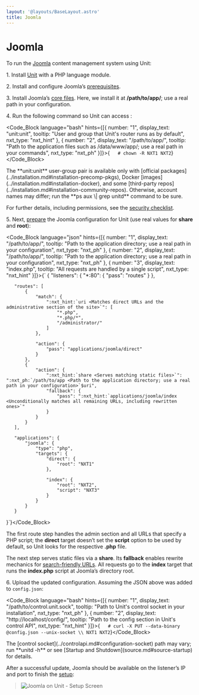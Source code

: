 ```yaml
---
layout: '@layouts/BaseLayout.astro'
title: Joomla
---
```

# Joomla

To run the [Joomla](https://www.joomla.org) content management system using Unit:

1\. Install [Unit](../installation.md#installation-precomp-pkgs) with a PHP language module.

2\. Install and configure Joomla’s [prerequisites](https://downloads.joomla.org/technical-requirements).

3\. Install Joomla’s [core files](https://docs.joomla.org/Special:MyLanguage/J3.x:Installing_Joomla).  Here, we install it at **/path/to/app/**; use a real path in your configuration.

4\. Run the following command so Unit can access :

<Code_Block language="bash" hints={[{ number: "1", display_text: "unit:unit", tooltip: "User and group that Unit's router runs as by default", nxt_type: "nxt_hint" }, { number: "2", display_text: "/path/to/app/", tooltip: "Path to the application files such as /data/www/app/; use a real path in your commands", nxt_type: "nxt_ph" }]}>{`   # chown -R NXT1 NXT2`}</Code_Block>

<Note type="note">
The **unit:unit** user-group pair is available only with [official packages](../installation.md#installation-precomp-pkgs), Docker [images](../installation.md#installation-docker), and some [third-party repos](../installation.md#installation-community-repos). Otherwise, account names may differ; run the **ps aux \| grep unitd** command to be sure.
</Note>

For further details, including permissions, see the [security checklist](security.md#security-apps).

5\. Next, [prepare](../configuration.md#configuration-php) the Joomla configuration for Unit (use real values for **share** and **root**):

<Code_Block language="json" hints={[{ number: "1", display_text: "/path/to/app/", tooltip: "Path to the application directory; use a real path in your configuration", nxt_type: "nxt_ph" }, { number: "2", display_text: "/path/to/app/", tooltip: "Path to the application directory; use a real path in your configuration", nxt_type: "nxt_ph" }, { number: "3", display_text: "index.php", tooltip: "All requests are handled by a single script", nxt_type: "nxt_hint" }]}>{`   {
       "listeners": {
           "*:80": {
               "pass": "routes"
           }
       },

       "routes": [
           {
               "match": {
                   ":nxt_hint:`uri <Matches direct URLs and the administrative section of the site>`": [
                       "*.php",
                       "*.php/*",
                       "/administrator/"
                   ]
               },

               "action": {
                   "pass": "applications/joomla/direct"
               }
           },
           {
               "action": {
                   ":nxt_hint:`share <Serves matching static files>`": ":nxt_ph:`/path/to/app <Path to the application directory; use a real path in your configuration>`$uri",
                   "fallback": {
                       "pass": ":nxt_hint:`applications/joomla/index <Unconditionally matches all remaining URLs, including rewritten ones>`"
                   }
               }
           }
       ],

       "applications": {
           "joomla": {
               "type": "php",
               "targets": {
                   "direct": {
                       "root": "NXT1"
                   },

                   "index": {
                       "root": "NXT2",
                       "script": "NXT3"
                   }
               }
           }
       }
   }`}</Code_Block>

The first route step handles the admin section and all URLs that specify a PHP script; the **direct** target doesn’t set the **script** option to be used by default, so Unit looks for the respective **.php** file.

The next step serves static files via a **share**.  Its **fallback** enables rewrite mechanics for [search-friendly URLs](https://docs.joomla.org/Enabling_Search_Engine_Friendly_&#40;SEF&#41;_URLs).  All requests go to the **index** target that runs the **index.php** script at Joomla’s directory root.

6\. Upload the updated configuration.  Assuming the JSON above was added to `config.json`:

<Code_Block language="bash" hints={[{ number: "1", display_text: "/path/to/control.unit.sock", tooltip: "Path to Unit's control socket in your installation", nxt_type: "nxt_ph" }, { number: "2", display_text: "http://localhost/config/", tooltip: "Path to the config section in Unit's control API", nxt_type: "nxt_hint" }]}>{`   # curl -X PUT --data-binary @config.json --unix-socket \\
          NXT1 NXT2`}</Code_Block>

<Note type="note">
The [control socket](../controlapi.md#configuration-socket) path may vary; run **unitd -h** or see [Startup and Shutdown](source.md#source-startup) for details.
</Note>

After a successful update, Joomla should be available on the listener’s IP and port to finish the [setup](https://docs.joomla.org/J3.x:Installing_Joomla#Main_Configuration):

> ![Joomla on Unit - Setup Screen](/joomla.png)